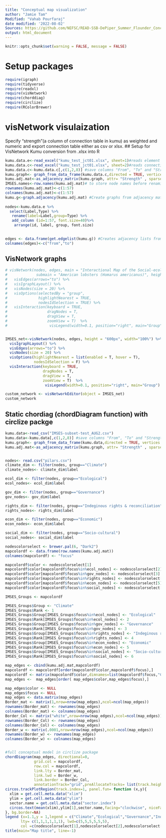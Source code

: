 ---
title: "Conceptual map visualization"
author: "Jamie Tam"
Modified: "Vahab Pourfaraj"
date modified: '2022-08-02'
Sources: https://github.com/NEFSC/READ-SSB-DePiper_Summer_Flounder_Conceptual_Models/blob/master/sfconsmod_final_2col.Rmd
output: html_document
---

```{r setup, include=FALSE}
knitr::opts_chunk$set(warning = FALSE, message = FALSE)
```

# Setup packages
```{r}
require(igraph)
require(tidyverse)
require(readxl)
require(visNetwork)
require(chorddiag)
require(circlize)
require(RColorBrewer)
```


# visNetwork visulaization

Specify "strength"(a column of connection table in kumu) as weighted and numeric and export connection table either as csv or xlsx.
## Setup for VisNetwork Kumu conversion from .xlsx into R
```{r}

kumu.data.e<-read_excel("kumu_test_jct01.xlsx", sheet=1)#reads element table from kumu output
kumu.data.c<-read_excel("kumu_test_jct01.xlsx", sheet=2)#reads connections table from kumu output
kumu.data.c<-kumu.data.c[,c(1,2,8)] #save columns "From", "To" and "Strength"
kumu.graph<- graph_from_data_frame(kumu.data.c,directed = TRUE, vertices = NULL ) #this line added to convert data to a graph object for next line
kumu.adj.mat<-as_adjacency_matrix(kumu.graph, attr= "Strength" , sparse=FALSE) 
IMSES.names<-row.names(kumu.adj.mat)# to store node names before renaming
rownames(kumu.adj.mat)<-c(1:57)
colnames(kumu.adj.mat)<-c(1:57)
kumu.g<-graph.adjacency(kumu.adj.mat) #Create graphs from adjacency matrices
 
nodes<-kumu.data.e %>% 
  select(Label,Type) %>% 
   rename(label=Label,group=Type) %>%
   add_column (id=1:57, font.size=40)%>%
    arrange(id, label, group, font.size)
                        

edges <- data.frame(get.edgelist(kumu.g)) #Creates adjacency lists from a graph
colnames(edges)<-c("from","to")


```

## VisNetwork graphs
```{r}

# visNetwork(nodes, edges, main = "Interactional Map of the Social-ecological system",
#             submain = "American lobsters (Homarus americanus)", height = "600px", width="100%") %>%
#   visEdges(arrows="to") %>%
#   visIgraphLayout() %>%
#   visNodes(size = 20) %>%
#   visOptions(selectedBy = "group", 
#              highlightNearest = TRUE, 
#              nodesIdSelection = TRUE) %>%
#   visInteraction(keyboard = TRUE,
#                  dragNodes = T, 
#                  dragView = T, 
#                  zoomView = T)  %>%
#                   visLegend(width=0.1, position="right", main="Group")


IMSES_net<-visNetwork(nodes, edges, height = "600px", width="100%") %>%
  visIgraphLayout() %>%
  visEdges(arrows="to") %>%
  visNodes(size = 20) %>%
  visOptions(highlightNearest = list(enabled = T, hover = T), 
             nodesIdSelection = F) %>%
  visInteraction(keyboard = TRUE,
                 dragNodes = T, 
                 dragView = T, 
                 zoomView = T)  %>%
                  visLegend(width=0.1, position="right", main="Group")

custom_network <- visNetworkEditor(object = IMSES_net)
custom_network
```


## Static chordiag (chordDiagram function) with circlize packge

```{r}
kumu.data<-read_csv("IMSES-subset-test_AUG2.csv")
kumu.data<-kumu.data[,c(1,2,8)] #save columns "From", "To" and "Strength"
kumu.graph<- graph_from_data_frame(kumu.data,directed = TRUE, vertices = NULL ) #this line added to convert data to a graph object for next line
kumu.adj.mat<-as_adjacency_matrix(kumu.graph, attr= "Strength" , sparse=FALSE)


nodes<- read.csv("pilars.csv")
climate_dim <- filter(nodes, group=="Climate")
climate_nodes<- climate_dim$label

ecol_dim <- filter(nodes, group=="Ecological")
ecol_nodes<- ecol_dim$label

gov_dim <- filter(nodes, group=="Governance")
gov_nodes<- gov_dim$label

rights_dim <- filter(nodes, group=="Indeginous rights & reconciliation")
rights_nodes<- rights_dim$label

econ_dim <- filter(nodes, group=="Economic")
econ_nodes<- econ_dim$label

social_dim <- filter(nodes, group=="Socio-cultural")
social_nodes<- social_dim$label

nodescolorselect <- brewer.pal(6, "Dark2")
mapcolordf <- data.frame(row.names(kumu.adj.mat))
colnames(mapcolordf) <- "focus"

mapcolordf$color <- nodescolorselect[1]
mapcolordf$color[mapcolordf$focus%in%ecol_nodes] <- nodescolorselect[2] 
mapcolordf$color[mapcolordf$focus%in%gov_nodes] <- nodescolorselect[3] 
mapcolordf$color[mapcolordf$focus%in%rights_nodes] <- nodescolorselect[4] 
mapcolordf$color[mapcolordf$focus%in%econ_nodes] <- nodescolorselect[5] 
mapcolordf$color[mapcolordf$focus%in%social_nodes] <- nodescolorselect[6] 

IMSES_Groups <- mapcolordf

IMSES_Groups$Group <- "Climate"
IMSES_Groups$Rank <- 1
IMSES_Groups$Group[IMSES_Groups$focus%in%ecol_nodes] <- "Ecological"
IMSES_Groups$Rank[IMSES_Groups$focus%in%ecol_nodes] <- 2
IMSES_Groups$Group[IMSES_Groups$focus%in%gov_nodes] <- "Governance"
IMSES_Groups$Rank[IMSES_Groups$focus%in%gov_nodes] <- 3
IMSES_Groups$Group[IMSES_Groups$focus%in%rights_nodes] <- "Indeginous rights & reconciliation"
IMSES_Groups$Rank[IMSES_Groups$focus%in%rights_nodes] <- 4
IMSES_Groups$Group[IMSES_Groups$focus%in%econ_nodes] <- "Economic"
IMSES_Groups$Rank[IMSES_Groups$focus%in%econ_nodes] <- 5
IMSES_Groups$Group[IMSES_Groups$focus%in%social_nodes] <- "Socio-cultural"
IMSES_Groups$Rank[IMSES_Groups$focus%in%social_nodes] <- 6

map_edges <- cbind(kumu.adj.mat,mapcolordf)
mapcolordf <- mapcolordf[order(mapcolordf$color,mapcolordf$focus),]
mapcolordf <- matrix(mapcolordf$color,dimnames=list(mapcolordf$focus,"Color"))
map_edges <-  map_edges[order( map_edges$color,map_edges$focus),]

map_edges$color <- NULL
map_edges$focus <- NULL
map_edges <- data.matrix(map_edges)
Border_mat <- matrix(1,nrow=nrow(map_edges),ncol=ncol(map_edges))
rownames(Border_mat) <- rownames(map_edges)
colnames(Border_mat) <- colnames(map_edges)
Border_Col <- matrix("white",nrow=nrow(map_edges),ncol=ncol(map_edges))
rownames(Border_Col) <- rownames(map_edges)
colnames(Border_Col) <- colnames(map_edges)
Border_w <- matrix(.0001,nrow=nrow(map_edges),ncol=ncol(map_edges))
rownames(Border_w) <- rownames(map_edges)
colnames(Border_w) <- colnames(map_edges)


#full conceptual model in circlize package
chordDiagram(map_edges, directional=0,
             grid.col = mapcolordf,
             row.col = mapcolordf,
             link.lty = Border_mat,
             link.lwd = Border_w,
             link.border = Border_Col,
             annotationTrack="grid",preAllocateTracks= list(track.height=0.5))
circos.trackPlotRegion(track.index=1, panel.fun= function (x,y){
  xlim = get.cell.meta.data("xlim")
  ylim = get.cell.meta.data("ylim")
  sector.name = get.cell.meta.data("sector.index")
  circos.text(mean(xlim),ylim[1],sector.name,facing="clockwise", niceFacing=TRUE, adj =c(0,0.5), cex=.6)
}, bg.border=NA) 
legend (x=1.1,y = 1,legend = c("Climate","Ecological","Governance","Indeginous rights & reconciliation","Economic","Socio-cultural"),
       lty= c(1,1,1,1,1,1), lwd=c(5,5,5,5,5,5),
       col =c(nodescolorselect[1],nodescolorselect[2],nodescolorselect[3],nodescolorselect[4],nodescolorselect[5],nodescolorselect[6], ncol=1, cex = .15, bg = NULL, box.col=NULL, bty = "n"))
title(main="Map title", line=-1)
```


